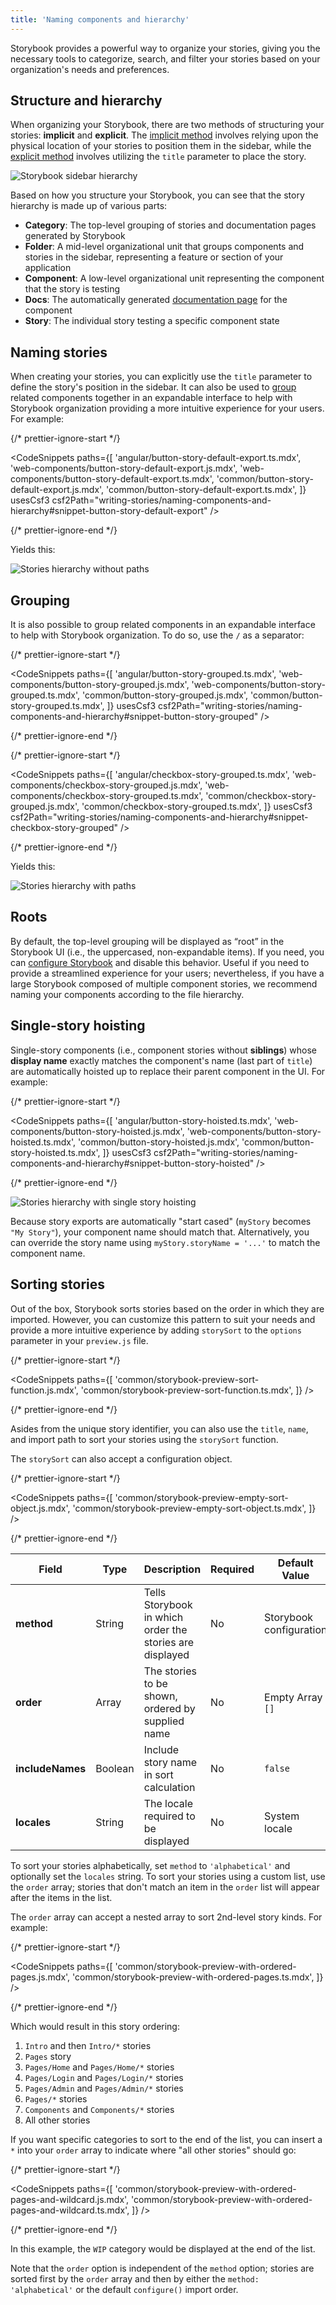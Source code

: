 ```yaml
---
title: 'Naming components and hierarchy'
---
```


<YouTubeCallout id="VPfjrhDlkVc" title="How to Name Stories and Components" />

Storybook provides a powerful way to organize your stories, giving you the necessary tools to categorize, search, and filter your stories based on your organization's needs and preferences.

## Structure and hierarchy

When organizing your Storybook, there are two methods of structuring your stories: **implicit** and **explicit**. The [implicit method](../configure/sidebar-and-urls.md#csf-30-auto-titles) involves relying upon the physical location of your stories to position them in the sidebar, while the [explicit method](#naming-stories) involves utilizing the `title` parameter to place the story.

![Storybook sidebar hierarchy](./naming-hierarchy-sidebar-anatomy.png)

Based on how you structure your Storybook, you can see that the story hierarchy is made up of various parts:

- **Category**: The top-level grouping of stories and documentation pages generated by Storybook
- **Folder**: A mid-level organizational unit that groups components and stories in the sidebar, representing a feature or section of your application
- **Component**: A low-level organizational unit representing the component that the story is testing
- **Docs**: The automatically generated [documentation page](../writing-docs/autodocs.md) for the component
- **Story**: The individual story testing a specific component state

## Naming stories

When creating your stories, you can explicitly use the `title` parameter to define the story's position in the sidebar. It can also be used to [group](#grouping) related components together in an expandable interface to help with Storybook organization providing a more intuitive experience for your users. For example:

{/* prettier-ignore-start */}

<CodeSnippets
  paths={[
    'angular/button-story-default-export.ts.mdx',
    'web-components/button-story-default-export.js.mdx',
    'web-components/button-story-default-export.ts.mdx',
    'common/button-story-default-export.js.mdx',
    'common/button-story-default-export.ts.mdx',
  ]}
  usesCsf3
  csf2Path="writing-stories/naming-components-and-hierarchy#snippet-button-story-default-export"
/>

{/* prettier-ignore-end */}

Yields this:

![Stories hierarchy without paths](./naming-hierarchy-no-path.png)

## Grouping

It is also possible to group related components in an expandable interface to help with Storybook organization. To do so, use the `/` as a separator:

{/* prettier-ignore-start */}

<CodeSnippets
  paths={[
    'angular/button-story-grouped.ts.mdx',
    'web-components/button-story-grouped.js.mdx',
    'web-components/button-story-grouped.ts.mdx',
    'common/button-story-grouped.js.mdx',
    'common/button-story-grouped.ts.mdx',
  ]}
  usesCsf3
  csf2Path="writing-stories/naming-components-and-hierarchy#snippet-button-story-grouped"
/>

{/* prettier-ignore-end */}

{/* prettier-ignore-start */}

<CodeSnippets
  paths={[
    'angular/checkbox-story-grouped.ts.mdx',
    'web-components/checkbox-story-grouped.js.mdx',
    'web-components/checkbox-story-grouped.ts.mdx',
    'common/checkbox-story-grouped.js.mdx',
    'common/checkbox-story-grouped.ts.mdx',
  ]}
  usesCsf3
  csf2Path="writing-stories/naming-components-and-hierarchy#snippet-checkbox-story-grouped"
/>

{/* prettier-ignore-end */}

Yields this:

![Stories hierarchy with paths](./naming-hierarchy-with-path.png)

## Roots

By default, the top-level grouping will be displayed as “root” in the Storybook UI (i.e., the uppercased, non-expandable items). If you need, you can [configure Storybook](../configure/sidebar-and-urls.md#roots) and disable this behavior. Useful if you need to provide a streamlined experience for your users; nevertheless, if you have a large Storybook composed of multiple component stories, we recommend naming your components according to the file hierarchy.

## Single-story hoisting

Single-story components (i.e., component stories without **siblings**) whose **display name** exactly matches the component's name (last part of `title`) are automatically hoisted up to replace their parent component in the UI. For example:

{/* prettier-ignore-start */}

<CodeSnippets
  paths={[
    'angular/button-story-hoisted.ts.mdx',
    'web-components/button-story-hoisted.js.mdx',
    'web-components/button-story-hoisted.ts.mdx',
    'common/button-story-hoisted.js.mdx',
    'common/button-story-hoisted.ts.mdx',
  ]}
  usesCsf3
  csf2Path="writing-stories/naming-components-and-hierarchy#snippet-button-story-hoisted"
/>

{/* prettier-ignore-end */}

![Stories hierarchy with single story hoisting](./naming-hierarchy-single-story-hoisting.png)

Because story exports are automatically "start cased" (`myStory` becomes `"My Story"`), your component name should match that. Alternatively, you can override the story name using `myStory.storyName = '...'` to match the component name.

## Sorting stories

Out of the box, Storybook sorts stories based on the order in which they are imported. However, you can customize this pattern to suit your needs and provide a more intuitive experience by adding `storySort` to the `options` parameter in your `preview.js` file.

{/* prettier-ignore-start */}

<CodeSnippets
  paths={[
    'common/storybook-preview-sort-function.js.mdx',
    'common/storybook-preview-sort-function.ts.mdx',
  ]}
/>

{/* prettier-ignore-end */}

<Callout variant="info">

Asides from the unique story identifier, you can also use the `title`, `name`, and import path to sort your stories using the `storySort` function.

</Callout>

The `storySort` can also accept a configuration object.

{/* prettier-ignore-start */}

<CodeSnippets
  paths={[
    'common/storybook-preview-empty-sort-object.js.mdx',
    'common/storybook-preview-empty-sort-object.ts.mdx',
  ]}
/>

{/* prettier-ignore-end */}

| Field            | Type    | Description                                              | Required | Default Value           | Example                   |
| ---------------- | ------- | -------------------------------------------------------- | -------- | ----------------------- | ------------------------- |
| **method**       | String  | Tells Storybook in which order the stories are displayed | No       | Storybook configuration | `'alphabetical'`          |
| **order**        | Array   | The stories to be shown, ordered by supplied name        | No       | Empty Array `[]`        | `['Intro', 'Components']` |
| **includeNames** | Boolean | Include story name in sort calculation                   | No       | `false`                 | `true`                    |
| **locales**      | String  | The locale required to be displayed                      | No       | System locale           | `en-US`                   |

To sort your stories alphabetically, set `method` to `'alphabetical'` and optionally set the `locales` string. To sort your stories using a custom list, use the `order` array; stories that don't match an item in the `order` list will appear after the items in the list.

The `order` array can accept a nested array to sort 2nd-level story kinds. For example:

{/* prettier-ignore-start */}

<CodeSnippets
  paths={[
    'common/storybook-preview-with-ordered-pages.js.mdx',
    'common/storybook-preview-with-ordered-pages.ts.mdx',
  ]}
/>

{/* prettier-ignore-end */}

Which would result in this story ordering:

1. `Intro` and then `Intro/*` stories
2. `Pages` story
3. `Pages/Home` and `Pages/Home/*` stories
4. `Pages/Login` and `Pages/Login/*` stories
5. `Pages/Admin` and `Pages/Admin/*` stories
6. `Pages/*` stories
7. `Components` and `Components/*` stories
8. All other stories

If you want specific categories to sort to the end of the list, you can insert a `*` into your `order` array to indicate where "all other stories" should go:

{/* prettier-ignore-start */}

<CodeSnippets
  paths={[
    'common/storybook-preview-with-ordered-pages-and-wildcard.js.mdx',
    'common/storybook-preview-with-ordered-pages-and-wildcard.ts.mdx',
  ]}
/>

{/* prettier-ignore-end */}

In this example, the `WIP` category would be displayed at the end of the list.

Note that the `order` option is independent of the `method` option; stories are sorted first by the `order` array and then by either the `method: 'alphabetical'` or the default `configure()` import order.
